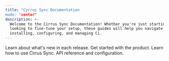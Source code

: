 ```yaml
---
title: "Cyrrus Sync Documentation
mode: "center"
description: >-
  Welcome to the Cirrus Sync Documentation! Whether you're just starting out or
  looking to fine-tune your setup, these guides will help you navigate
  installing, configuring, and managing Ci.
---
```


<CardGroup cols={2}>
  <Card
    title="Changelog"
    icon="pen-to-square"
    href="changelog"
  >
    Learn about what's new in each release.
  </Card>
  <Card
    title="Getting started"
    icon="image"
    href="getting-started"
  >
    Get started with the product.
  </Card>
    <Card
    title="User guide"
    icon="image"
    href="https://mintlify.com/docs/development"
  >
    Learn how to use Cirrus Sync.
  </Card>
    <Card
    title="Developer guide"
    icon="image"
    href="https://mintlify.com/docs/development"
  >
    API reference and configuration.
  </Card>
</CardGroup>